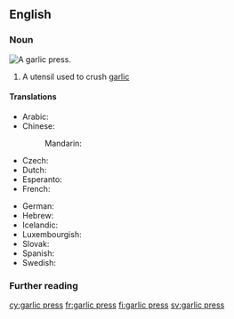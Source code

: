 {{also|garlic-press}}
==English==

===Noun===
[[File:Presse-ail ikéa koncis 01.jpg|thumb|A garlic press.]]
{{en-noun|es}}
# A utensil used to crush [[garlic]]

====Translations====
{{trans-top|ustensil}}
* Arabic: {{t|ar|هراسة الثوم}}
* Chinese:
*: Mandarin: {{t+|cmn|蒜茸鉗|sc=Hani}}
* Czech: {{t|cs|lis na česnek}}
* Dutch: {{t|nl|knoflookpers|f}}
* Esperanto: {{t|eo|ajlopremilo}}
* French: {{t+|fr|presse-ail|m}}
{{trans-mid}}
* German: {{t+|de|Knoblauchpresse|f}}
* Hebrew: {{t|he|כותש שום}}
* Icelandic: {{t+|is|hvítlaukspressa|f}}
* Luxembourgish: {{t|lb|Knuewelekspress|f}}
* Slovak: {{t|sk|lis na cesnak}}
* Spanish: {{t|es|prensa de ajo|f}}
* Swedish: {{t+|sv|vitlökspress}}
{{trans-bottom}}

===Further reading===
{{projectlinks|wikipedia}}

[[cy:garlic press]]
[[fr:garlic press]]
[[fi:garlic press]]
[[sv:garlic press]]